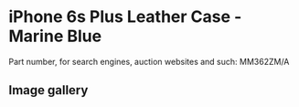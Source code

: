 
# iPhone 6s Plus Leather Case - Marine Blue

Part number, for search engines, auction websites and such: MM362ZM/A

## Image gallery

<div style={{ width: '100%', maxWidth: '768px' }}>
<GalleryComponent
    images={[
      {
        original: "/everysource/MM362.webp",
        thumbnail: "/everypreview/MM362.webp",
      },
      {
        original: "/everysource/MM362_AV1_GOLD.webp",
        thumbnail: "/everypreview/MM362_AV1_GOLD.webp",
      },
      {
        original: "/everysource/MM362_AV1_SILVER.webp",
        thumbnail: "/everypreview/MM362_AV1_SILVER.webp",
      },
      {
        original: "/everysource/MM362_AV1_SPACE_GRAY.webp",
        thumbnail: "/everypreview/MM362_AV1_SPACE_GRAY.webp",
      }
    ]}
  />
</div>